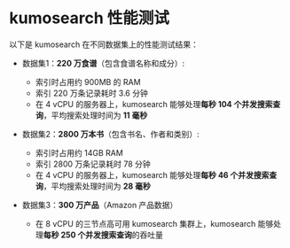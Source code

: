 # kumosearch 性能测试

以下是 kumosearch 在不同数据集上的性能测试结果：

- 数据集1：**220 万食谱**（包含食谱名称和成分）:
  - 索引时占用约 900MB 的 RAM
  - 索引 220 万条记录耗时 3.6 分钟
  - 在 4 vCPU 的服务器上，kumosearch 能够处理**每秒 104 个并发搜索查询**，平均搜索处理时间为 **11 毫秒**

- 数据集2：**2800 万本书**（包含书名、作者和类别）:
  - 索引时占用约 14GB RAM
  - 索引 2800 万条记录耗时 78 分钟
  - 在 4 vCPU 的服务器上，kumosearch 能够处理**每秒 46 个并发搜索查询**，平均搜索处理时间为 **28 毫秒**

- 数据集3：**300 万产品**（Amazon 产品数据）
  - 在 8 vCPU 的三节点高可用 kumosearch 集群上，kumosearch 能够处理**每秒 250 个并发搜索查询**的吞吐量